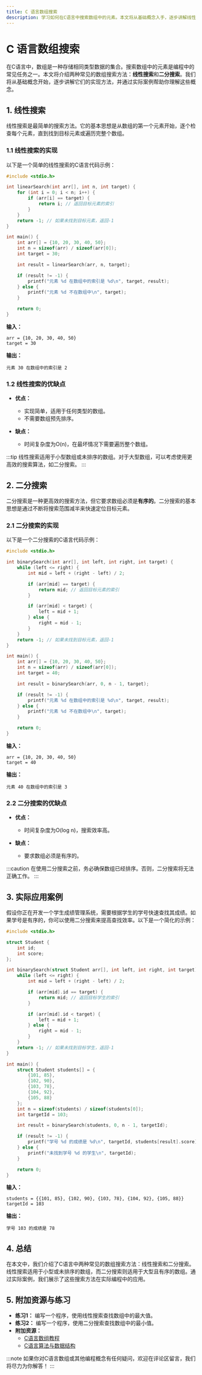 ```yaml
---
title: C 语言数组搜索
description: 学习如何在C语言中搜索数组中的元素。本文将从基础概念入手，逐步讲解线性搜索和二分搜索的实现方法，并提供实际案例和代码示例。
---
```


# C 语言数组搜索

在C语言中，数组是一种存储相同类型数据的集合。搜索数组中的元素是编程中的常见任务之一。本文将介绍两种常见的数组搜索方法：**线性搜索**和**二分搜索**。我们将从基础概念开始，逐步讲解它们的实现方法，并通过实际案例帮助你理解这些概念。

## 1. 线性搜索

线性搜索是最简单的搜索方法。它的基本思想是从数组的第一个元素开始，逐个检查每个元素，直到找到目标元素或遍历完整个数组。

### 1.1 线性搜索的实现

以下是一个简单的线性搜索的C语言代码示例：

```c
#include <stdio.h>

int linearSearch(int arr[], int n, int target) {
    for (int i = 0; i < n; i++) {
        if (arr[i] == target) {
            return i; // 返回目标元素的索引
        }
    }
    return -1; // 如果未找到目标元素，返回-1
}

int main() {
    int arr[] = {10, 20, 30, 40, 50};
    int n = sizeof(arr) / sizeof(arr[0]);
    int target = 30;

    int result = linearSearch(arr, n, target);

    if (result != -1) {
        printf("元素 %d 在数组中的索引是 %d\n", target, result);
    } else {
        printf("元素 %d 不在数组中\n", target);
    }

    return 0;
}
```

**输入：**
```
arr = {10, 20, 30, 40, 50}
target = 30
```

**输出：**
```
元素 30 在数组中的索引是 2
```

### 1.2 线性搜索的优缺点

- **优点：**
  - 实现简单，适用于任何类型的数组。
  - 不需要数组预先排序。

- **缺点：**
  - 时间复杂度为O(n)，在最坏情况下需要遍历整个数组。

:::tip
线性搜索适用于小型数组或未排序的数组。对于大型数组，可以考虑使用更高效的搜索算法，如二分搜索。
:::

## 2. 二分搜索

二分搜索是一种更高效的搜索方法，但它要求数组必须是**有序的**。二分搜索的基本思想是通过不断将搜索范围减半来快速定位目标元素。

### 2.1 二分搜索的实现

以下是一个二分搜索的C语言代码示例：

```c
#include <stdio.h>

int binarySearch(int arr[], int left, int right, int target) {
    while (left <= right) {
        int mid = left + (right - left) / 2;

        if (arr[mid] == target) {
            return mid; // 返回目标元素的索引
        }

        if (arr[mid] < target) {
            left = mid + 1;
        } else {
            right = mid - 1;
        }
    }
    return -1; // 如果未找到目标元素，返回-1
}

int main() {
    int arr[] = {10, 20, 30, 40, 50};
    int n = sizeof(arr) / sizeof(arr[0]);
    int target = 40;

    int result = binarySearch(arr, 0, n - 1, target);

    if (result != -1) {
        printf("元素 %d 在数组中的索引是 %d\n", target, result);
    } else {
        printf("元素 %d 不在数组中\n", target);
    }

    return 0;
}
```

**输入：**
```
arr = {10, 20, 30, 40, 50}
target = 40
```

**输出：**
```
元素 40 在数组中的索引是 3
```

### 2.2 二分搜索的优缺点

- **优点：**
  - 时间复杂度为O(log n)，搜索效率高。

- **缺点：**
  - 要求数组必须是有序的。

:::caution
在使用二分搜索之前，务必确保数组已经排序。否则，二分搜索将无法正确工作。
:::

## 3. 实际应用案例

假设你正在开发一个学生成绩管理系统，需要根据学生的学号快速查找其成绩。如果学号是有序的，你可以使用二分搜索来提高查找效率。以下是一个简化的示例：

```c
#include <stdio.h>

struct Student {
    int id;
    int score;
};

int binarySearch(struct Student arr[], int left, int right, int target) {
    while (left <= right) {
        int mid = left + (right - left) / 2;

        if (arr[mid].id == target) {
            return mid; // 返回目标学生的索引
        }

        if (arr[mid].id < target) {
            left = mid + 1;
        } else {
            right = mid - 1;
        }
    }
    return -1; // 如果未找到目标学生，返回-1
}

int main() {
    struct Student students[] = {
        {101, 85},
        {102, 90},
        {103, 78},
        {104, 92},
        {105, 88}
    };
    int n = sizeof(students) / sizeof(students[0]);
    int targetId = 103;

    int result = binarySearch(students, 0, n - 1, targetId);

    if (result != -1) {
        printf("学号 %d 的成绩是 %d\n", targetId, students[result].score);
    } else {
        printf("未找到学号 %d 的学生\n", targetId);
    }

    return 0;
}
```

**输入：**
```
students = {{101, 85}, {102, 90}, {103, 78}, {104, 92}, {105, 88}}
targetId = 103
```

**输出：**
```
学号 103 的成绩是 78
```

## 4. 总结

在本文中，我们介绍了C语言中两种常见的数组搜索方法：线性搜索和二分搜索。线性搜索适用于小型或未排序的数组，而二分搜索则适用于大型且有序的数组。通过实际案例，我们展示了这些搜索方法在实际编程中的应用。

## 5. 附加资源与练习

- **练习1：** 编写一个程序，使用线性搜索查找数组中的最大值。
- **练习2：** 编写一个程序，使用二分搜索查找数组中的最小值。
- **附加资源：**
  - [C语言数组教程](https://example.com/c-arrays-tutorial)
  - [C语言算法与数据结构](https://example.com/c-algorithms-ds)

:::note
如果你对C语言数组或其他编程概念有任何疑问，欢迎在评论区留言，我们将尽力为你解答！
:::